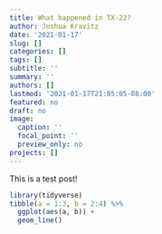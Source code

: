 ```yaml
---
title: What happened in TX-22?
author: Joshua Kravitz
date: '2021-01-17'
slug: []
categories: []
tags: []
subtitle: ''
summary: ''
authors: []
lastmod: '2021-01-17T21:05:05-08:00'
featured: no
draft: no
image:
  caption: ''
  focal_point: ''
  preview_only: no
projects: []
---
```


This is a test post!

```r
library(tidyverse)
tibble(a = 1:3, b = 2:4) %>% 
  ggplot(aes(a, b)) +
  geom_line()
```


